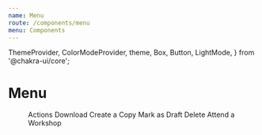 ```yaml
---
name: Menu
route: /components/menu
menu: Components
---
```


  ThemeProvider,
  ColorModeProvider,
  theme,
  Box,
  Button,
  LightMode,
} from '@chakra-ui/core';

# Menu

<Playground>
  <Menu>
    <MenuButton as={Button} rightIcon="chevron-down">
      Actions
    </MenuButton>
    <MenuList>
      <MenuItem>Download</MenuItem>
      <MenuItem>Create a Copy</MenuItem>
      <MenuItem>Mark as Draft</MenuItem>
      <MenuItem>Delete</MenuItem>
      <MenuItem as="a" href="#">
        Attend a Workshop
      </MenuItem>
    </MenuList>
  </Menu>
</Playground>
